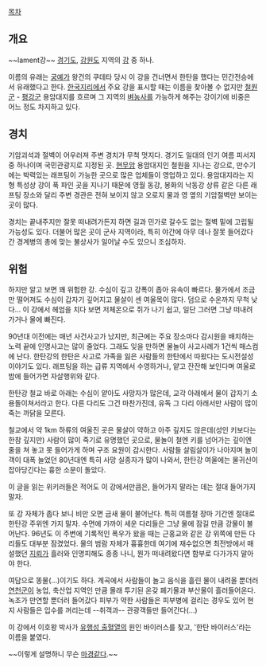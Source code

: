 [[목차]]
== 개요 ==
~~lament강~~
[[경기도]], [[강원도]] 지역의 [[강]] 중 하나.

이름의 유래는 [[궁예]]가 왕건의 쿠데타 당시 이 강을 건너면서 한탄을 했다는 민간전승에서 유래했다고 한다. [[한국지리]]에서 주요 강을 표시할 때는 이름을 찾아볼 수 없지만 [[철원군]] - [[평강군]] 용암대지를 흐르며 그 지역의 [[벼]]농사를 가능하게 해주는 강이기에 비중은 어느 정도 차지하고 있다.

== 경치 ==
기암괴석과 절벽이 어우러져 주변 경치가 무척 멋지다. 경기도 일대의 인기 여름 피서지 중 하나이며 국민관광지로 지정된 곳. [[현무암]] 용암대지인 철원을 지나는 강으로, 만수기에는 박력있는 래프팅이 가능한 곳으로 많은 업체들이 영업하고 있다. 용암대지라는 지형 특성상 강이 푹 파인 곳을 지나기 때문에 영월 동강, 봉화의 낙동강 상류 같은 다른 래프팅 장소와 달리  주변 경관은 전혀 보이지 않고 오로지 물과 영 옆의 기암절벽만 보이는 곳이 많다. 

경치는 끝내주지만 잘못 떠내려가든지 하면 길과 민가로 갈수도 없는 절벽 밑에 고립될 가능성도 있다. 더불어 많은 곳이 군사 지역이라, 특히 야간에 아무 데나 잘못 들어갔다간 경계병의 총에 맞는 불상사가 일어날 수도 있으니 조심하자.

== 위험 ==
하지만 알고 보면 꽤 위험한 강. 수심이 깊고 강폭이 좁아 유속이 빠르다. 물가에서 조금만 떨어져도 수심이 갑자기 깊어지고 물살이 센 여울목이 많다. 덤으로 수온까지 무척 낮다... 이 강에서 헤엄을 치다 보면 저체온으로 쥐가 나기 쉽고, 일단 그러면 그냥 떠내려가거나 물에 빠진다. 

90년대 이전에는 매년 사건사고가 났지만, 최근에는 주요 장소마다 감시원을 배치하는 노력 끝에 인명사고는 많이 줄었다. 그래도 잊을 만하면 물놀이 사고사례가 1건씩 매스컴에 난다. 한탄강의 한탄은 사고로 가족을 잃은 사람들의 한탄에서 따왔다는 도시전설성 이야기도 있다. 래프팅을 하는 급류 지역에서 수영하거나, 얕고 잔잔해 보인다며 여울로 밤에 들어가면 자살행위와 같다.

한탄강 철교 바로 아래는 수심이 얕아도 사망자가 많은데, 교각 아래에서 물이 갑자기 소용돌이쳐서라고 한다. 다른 다리도 그건 마찬가진데, 유독 그 다리 아래서만 사람이 많이 죽는 까닭을 모른다. 

철교에서 약 1km 하류의 여울진 곳은 물살이 약하고 아주 깊지도 않은데(성인 키보다는 한참 깊지만) 사람이 많이 죽기로 유명했던 곳으로, 물놀이 철엔 키를 넘어가는 깊이엔 줄을 쳐 놓고 못 들어가게 하며 구조 요원이 감시한다. 사람들 살림살이가 나아지며 놀이객이 대폭 늘었던 80년대엔 특히 사망 실종자가 많이 나와서, 한탄강 여울에는 물귀신이 잡아당긴다는 흉한 소문이 돌았다.

이 글을 읽는 위키러들은 적어도 이 강에서만큼은, 들어가지 말라는 데는 절대 들어가지 말자. 

또 강 자체가 좁다 보니 비만 오면 금새 물이 불어난다. 특히 여름철 장마 기간엔 절대로 한탄강 주위엔 가지 말자. 수면에 가까이 세운 다리들은 그냥 물에 잠길 만큼 강물이 불어난다. 96년도 이 주변에 기록적인 폭우가 왔을 때는 근홍교와 같은 강 위쪽에 만든 다리들도 대부분 잠겼었다. 물의 범람 자체가 흉흉한데 여기에 재수없으면 최전방에서 매설했던 [[지뢰]]가 흘러와 인명피해도 종종 나니, 뭔가 떠내려왔다면 함부로 다가가지 말아야 한다. 

여담으로 똥물(...)이기도 하다. 계곡에서 사람들이 놀고 음식을 흘린 물이 내려올 뿐더러 [[연천군]]이 농업, 축산업 지역인 만큼 몰래 투기된 온갖 폐기물과 부산물이 흘러들어온다. 녹조가 만연할 뿐더러 들어갔다 피부가 약한 사람들은 피부병에 걸리는 경우도 있어 현지 사람들은 입수를 꺼리는데 --취객과-- 관광객들만 들어간다(...) 

이 강에서 이호왕 박사가 [[유행성 출혈열]]의 원인 바이러스를 찾고, '한탄 바이러스'라는 이름을 붙였다.

~~이렇게 설명하니 무슨 [[마경]]같다.~~
